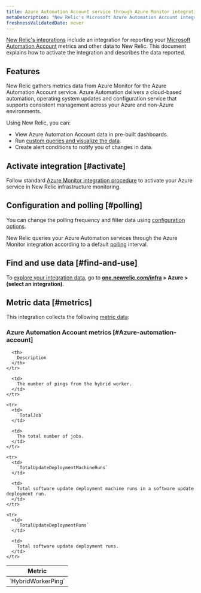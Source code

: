 ```yaml
---
title: Azure Automation Account service through Azure Monitor integration
metaDescription: "New Relic's Microsoft Azure Automation Account integration: what data it reports and how to enable it."
freshnessValidatedDate: never
---
```


[New Relic's integrations](/docs/infrastructure/introduction-infra-monitoring) include an integration for reporting your [Microsoft Automation Account](https://learn.microsoft.com/en-us/azure/automation/) metrics and other data to New Relic. This document explains how to activate the integration and describes the data reported.

## Features

New Relic gathers metrics data from Azure Monitor for the Azure Automation Account service. Azure Automation delivers a cloud-based automation, operating system updates and configuration service that supports consistent management across your Azure and non-Azure environments.

Using New Relic, you can:

* View Azure Automation Account data in pre-built dashboards.
* Run [custom queries and visualize the data](/docs/infrastructure/integrations-getting-started/getting-started/use-integration-data-new-relic-insights).
* Create alert conditions to notify you of changes in data.

## Activate integration [#activate]

Follow standard [Azure Monitor integration procedure](/docs/infrastructure/microsoft-azure-integrations/azure-integrations-list/azure-monitor) to activate your Azure service in New Relic infrastructure monitoring.

## Configuration and polling [#polling]

You can change the polling frequency and filter data using [configuration options](/docs/infrastructure/microsoft-azure-integrations/azure-integrations-list/azure-monitor/#settings).

New Relic queries your Azure Automation services through the Azure Monitor integration according to a default [polling](/docs/infrastructure/microsoft-azure-integrations/azure-integrations-list/azure-monitor/#settings) interval.

## Find and use data [#find-and-use]

To [explore your integration data](/docs/infrastructure/integrations/find-use-infrastructure-integration-data), go to <DNT>**[one.newrelic.com/infra](https://one.newrelic.com/infra) > Azure > (select an integration)**</DNT>.

## Metric data [#metrics]

This integration collects the following [metric data](/docs/infrastructure/integrations-getting-started/getting-started/understand-integration-data-data-types#metric):

### Azure Automation Account metrics [#Azure-automation-account]

<table>
  <thead>
    <tr>
      <th style={{ width: "300px" }}>
        Metric
      </th>

      <th>
        Description
      </th>
    </tr>
  </thead>

  <tbody>
    <tr>
      <td>
        `HybridWorkerPing`
      </td>

      <td>
        The number of pings from the hybrid worker.
      </td>
    </tr>

    <tr>
      <td>
        `TotalJob`
      </td>

      <td>
        The total number of jobs.
      </td>
    </tr>

    <tr>
      <td>
        `TotalUpdateDeploymentMachineRuns`
      </td>

      <td>
        Total software update deployment machine runs in a software update deployment run.
      </td>
    </tr>

    <tr>
      <td>
        `TotalUpdateDeploymentRuns`
      </td>

      <td>
        Total software update deployment runs.
      </td>
    </tr>
  </tbody>
</table>
